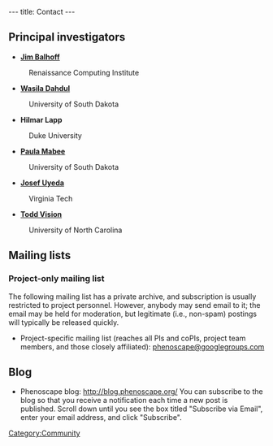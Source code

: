 ---
title: Contact
---

==Principal investigators==

* '''[http://www.mendeley.com/profiles/jim-balhoff/ Jim Balhoff]'''
:Renaissance Computing Institute

* '''[https://orcid.org/0000-0003-3162-7490 Wasila Dahdul]'''
:University of South Dakota

* '''Hilmar Lapp'''
:Duke University

* '''[https://www.usd.edu/faculty-and-staff/Paula-Mabee Paula Mabee]'''
:University of South Dakota

* '''[http://www.uyedalab.com/ Josef Uyeda]'''
:Virginia Tech

* '''[http://visionlab.web.unc.edu/ Todd Vision]'''
:University of North Carolina

==Mailing lists==

=== Project-only mailing list ===

The following mailing list has a private archive, and subscription is usually restricted to project personnel. However, anybody may send email to it; the email may be held for moderation, but legitimate (i.e., non-spam) postings will typically be released quickly.
* Project-specific mailing list (reaches all PIs and coPIs, project team members, and those closely affiliated): [mailto:phenoscape%40googlegroups%2ecom phenoscape&#64;googlegroups&#46;com]

==Blog==

* Phenoscape blog: http://blog.phenoscape.org/ You can subscribe to the blog so that you receive a notification each time a new post is published. Scroll down until you see the box titled "Subscribe via Email", enter your email address, and click "Subscribe".

[[Category:Community]]